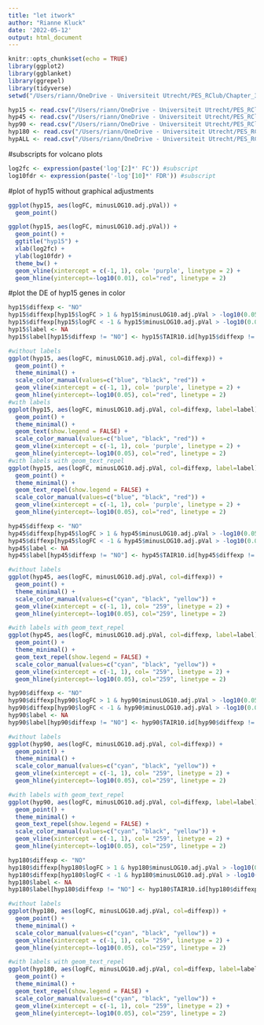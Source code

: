 ```yaml
---
title: "let itwork"
author: "Rianne Kluck"
date: '2022-05-12'
output: html_document
---
```


```r
knitr::opts_chunk$set(echo = TRUE)
library(ggplot2)
library(ggblanket)
library(ggrepel)
library(tidyverse)
setwd("/Users/riann/OneDrive - Universiteit Utrecht/PES_RClub/Chapter_3/Data_ch3")
```

```r
hyp15 <- read.csv("/Users/riann/OneDrive - Universiteit Utrecht/PES_RClub/Chapter_3/Data_ch3/LJModified-Hyp15ALL.csv")
hyp45 <- read.csv("/Users/riann/OneDrive - Universiteit Utrecht/PES_RClub/Chapter_3/Data_ch3/LJModified-hyp45ALL.csv")
hyp90 <- read.csv("/Users/riann/OneDrive - Universiteit Utrecht/PES_RClub/Chapter_3/Data_ch3/LJModified-Hyp90ALL.csv")
hyp180 <- read.csv("/Users/riann/OneDrive - Universiteit Utrecht/PES_RClub/Chapter_3/Data_ch3/LJModified-Hyp180ALL.csv")
hypALL <- read.csv("/Users/riann/OneDrive - Universiteit Utrecht/PES_RClub/Chapter_3/Data_ch3/LJModified-HypALL.csv")
```

#subscripts for volcano plots
```r
log2fc <- expression(paste('log'[2]*' FC')) #subscript
log10fdr <- expression(paste('-log'[10]*' FDR')) #subscript
```
#plot of hyp15 without graphical adjustments
```r
ggplot(hyp15, aes(logFC, minusLOG10.adj.pVal)) + 
  geom_point()

ggplot(hyp15, aes(logFC, minusLOG10.adj.pVal)) +
  geom_point() +
  ggtitle("hyp15") +
  xlab(log2fc) +
  ylab(log10fdr) +
  theme_bw() + 
  geom_vline(xintercept = c(-1, 1), col= 'purple', linetype = 2) +
  geom_hline(yintercept=-log10(0.01), col="red", linetype = 2)

```

#plot the DE of hyp15 genes in color
```r
hyp15$diffexp <- "NO"
hyp15$diffexp[hyp15$logFC > 1 & hyp15$minusLOG10.adj.pVal > -log10(0.05)] <- "UP"
hyp15$diffexp[hyp15$logFC < -1 & hyp15$minusLOG10.adj.pVal > -log10(0.05)] <- "DOWN"
hyp15$label <- NA
hyp15$label[hyp15$diffexp != "NO"] <- hyp15$TAIR10.id[hyp15$diffexp != "NO"]

#without labels
ggplot(hyp15, aes(logFC, minusLOG10.adj.pVal, col=diffexp)) +
  geom_point() + 
  theme_minimal() +
  scale_color_manual(values=c("blue", "black", "red")) +
  geom_vline(xintercept = c(-1, 1), col= 'purple', linetype = 2) +
  geom_hline(yintercept=-log10(0.05), col="red", linetype = 2)
#with labels
ggplot(hyp15, aes(logFC, minusLOG10.adj.pVal, col=diffexp, label=label)) +
  geom_point() + 
  theme_minimal() +
  geom_text(show.legend = FALSE) +
  scale_color_manual(values=c("blue", "black", "red")) +
  geom_vline(xintercept = c(-1, 1), col= 'purple', linetype = 2) +
  geom_hline(yintercept=-log10(0.05), col="red", linetype = 2)
#with labels with geom_text_repel
ggplot(hyp15, aes(logFC, minusLOG10.adj.pVal, col=diffexp, label=label)) +
  geom_point() + 
  theme_minimal() +
  geom_text_repel(show.legend = FALSE) +
  scale_color_manual(values=c("blue", "black", "red")) +
  geom_vline(xintercept = c(-1, 1), col= 'purple', linetype = 2) +
  geom_hline(yintercept=-log10(0.05), col="red", linetype = 2)
```
```r
hyp45$diffexp <- "NO"
hyp45$diffexp[hyp45$logFC > 1 & hyp45$minusLOG10.adj.pVal > -log10(0.05)] <- "UP"
hyp45$diffexp[hyp45$logFC < -1 & hyp45$minusLOG10.adj.pVal > -log10(0.05)] <- "DOWN"
hyp45$label <- NA
hyp45$label[hyp45$diffexp != "NO"] <- hyp45$TAIR10.id[hyp45$diffexp != "NO"]

#without labels
ggplot(hyp45, aes(logFC, minusLOG10.adj.pVal, col=diffexp)) +
  geom_point() + 
  theme_minimal() +
  scale_color_manual(values=c("cyan", "black", "yellow")) +
  geom_vline(xintercept = c(-1, 1), col= "259", linetype = 2) +
  geom_hline(yintercept=-log10(0.05), col="259", linetype = 2)

#with labels with geom_text_repel
ggplot(hyp45, aes(logFC, minusLOG10.adj.pVal, col=diffexp, label=label)) +
  geom_point() + 
  theme_minimal() +
  geom_text_repel(show.legend = FALSE) +
  scale_color_manual(values=c("cyan", "black", "yellow")) +
  geom_vline(xintercept = c(-1, 1), col= "259", linetype = 2) +
  geom_hline(yintercept=-log10(0.05), col="259", linetype = 2)
```

```r
hyp90$diffexp <- "NO"
hyp90$diffexp[hyp90$logFC > 1 & hyp90$minusLOG10.adj.pVal > -log10(0.05)] <- "UP"
hyp90$diffexp[hyp90$logFC < -1 & hyp90$minusLOG10.adj.pVal > -log10(0.05)] <- "DOWN"
hyp90$label <- NA
hyp90$label[hyp90$diffexp != "NO"] <- hyp90$TAIR10.id[hyp90$diffexp != "NO"]

#without labels
ggplot(hyp90, aes(logFC, minusLOG10.adj.pVal, col=diffexp)) +
  geom_point() + 
  theme_minimal() +
  scale_color_manual(values=c("cyan", "black", "yellow")) +
  geom_vline(xintercept = c(-1, 1), col= "259", linetype = 2) +
  geom_hline(yintercept=-log10(0.05), col="259", linetype = 2)

#with labels with geom_text_repel
ggplot(hyp90, aes(logFC, minusLOG10.adj.pVal, col=diffexp, label=label)) +
  geom_point() + 
  theme_minimal() +
  geom_text_repel(show.legend = FALSE) +
  scale_color_manual(values=c("cyan", "black", "yellow")) +
  geom_vline(xintercept = c(-1, 1), col= "259", linetype = 2) +
  geom_hline(yintercept=-log10(0.05), col="259", linetype = 2)
```


```r
hyp180$diffexp <- "NO"
hyp180$diffexp[hyp180$logFC > 1 & hyp180$minusLOG10.adj.pVal > -log10(0.05)] <- "UP"
hyp180$diffexp[hyp180$logFC < -1 & hyp180$minusLOG10.adj.pVal > -log10(0.05)] <- "DOWN"
hyp180$label <- NA
hyp180$label[hyp180$diffexp != "NO"] <- hyp180$TAIR10.id[hyp180$diffexp != "NO"]

#without labels
ggplot(hyp180, aes(logFC, minusLOG10.adj.pVal, col=diffexp)) +
  geom_point() + 
  theme_minimal() +
  scale_color_manual(values=c("cyan", "black", "yellow")) +
  geom_vline(xintercept = c(-1, 1), col= "259", linetype = 2) +
  geom_hline(yintercept=-log10(0.05), col="259", linetype = 2)

#with labels with geom_text_repel
ggplot(hyp180, aes(logFC, minusLOG10.adj.pVal, col=diffexp, label=label)) +
  geom_point() + 
  theme_minimal() +
  geom_text_repel(show.legend = FALSE) +
  scale_color_manual(values=c("cyan", "black", "yellow")) +
  geom_vline(xintercept = c(-1, 1), col= "259", linetype = 2) +
  geom_hline(yintercept=-log10(0.05), col="259", linetype = 2)
```


